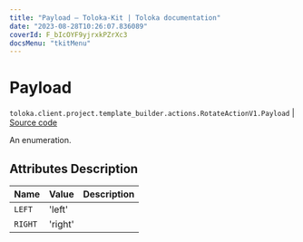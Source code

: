 ```yaml
---
title: "Payload — Toloka-Kit | Toloka documentation"
date: "2023-08-28T10:26:07.836089"
coverId: F_bIcOYF9yjrxkPZrXc3
docsMenu: "tkitMenu"
---
```


# Payload

`toloka.client.project.template_builder.actions.RotateActionV1.Payload` | [Source code](https://github.com/Toloka/toloka-kit/blob/v1.2.1/src/client/project/template_builder/actions.py#L137)

An enumeration.

## Attributes Description

| Name | Value | Description |
| :------| :-----------| :----------| 
`LEFT`|'left'|
`RIGHT`|'right'|